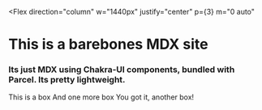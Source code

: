 <Flex
  direction="column"
  w="1440px"
  justify="center"
  p={3}
  m="0 auto"
>

# This is a barebones MDX site

### Its just MDX using Chakra-UI components, bundled with Parcel. Its pretty lightweight.

<Flex direction="column" w="1440px" my={6}>
  <Flex h="100px" justify="center" align="center" my={6} bg="brand.900">
    <Text color="white" fontSize="xl">
      This is a box
    </Text>
  </Flex>
  <Flex h="100px" justify="center" align="center" my={6} bg="brand.800">
    <Text color="white" fontSize="xl">
      And one more box
    </Text>
  </Flex>
  <Flex h="100px" justify="center" align="center" my={6} bg="brand.700">
    <Text color="white" fontSize="xl">
      You got it, another box!
    </Text>
  </Flex>
</Flex>

</Flex>
